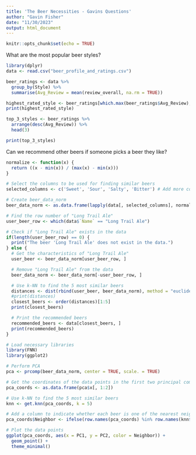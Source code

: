 ```yaml
---
title: 'The Beer Necessities - Gavins Questions'
author: "Gavin Fisher"
date: "11/30/2023"
output: html_document
---
```


```r
knitr::opts_chunk$set(echo = TRUE)
```

What are the most popular beer styles?
```r
library(dplyr)
data <- read.csv("beer_profile_and_ratings.csv")

beer_ratings <- data %>%
  group_by(Style) %>%
  summarise(Avg_Review = mean(review_overall, na.rm = TRUE))

highest_rated_style <- beer_ratings[which.max(beer_ratings$Avg_Review), ]
print(highest_rated_style)
```

```r
top_3_styles <- beer_ratings %>%
  arrange(desc(Avg_Review)) %>%
  head(3)

print(top_3_styles)
```



Can we recommend other beers if someone picks a beer they like?


```r

normalize <- function(x) {
  return ((x - min(x)) / (max(x) - min(x)))
}

# Select the columns to be used for finding similar beers
selected_columns <- c('Sweet', 'Sour', 'Salty', 'Bitter') # Add more columns if needed

# Create beer_data_norm
beer_data_norm <- as.data.frame(lapply(data[, selected_columns], normalize))

# Find the row number of "Long Trail Ale"
user_beer_row <- which(data$`Name` == "Long Trail Ale")

# Check if "Long Trail Ale" exists in the data
if(length(user_beer_row) == 0) {
  print("The beer 'Long Trail Ale' does not exist in the data.")
} else {
  # Get the characteristics of "Long Trail Ale"
  user_beer <- beer_data_norm[user_beer_row, ]

  # Remove "Long Trail Ale" from the data
  beer_data_norm <- beer_data_norm[-user_beer_row, ]

  # Use k-NN to find the 5 most similar beers
  distances <- dist(rbind(user_beer, beer_data_norm), method = "euclidean")
  #print(distances)
  closest_beers <- order(distances)[1:5]
  print(closest_beers)

  # Print the recommended beers
  recommended_beers <- data[closest_beers, ]
  print(recommended_beers)
}
```

```r
# Load necessary libraries
library(FNN)
library(ggplot2)

# Perform PCA
pca <- prcomp(beer_data_norm, center = TRUE, scale. = TRUE)

# Get the coordinates of the data points in the first two principal components
pca_coords <- as.data.frame(pca$x[, 1:2])

# Use k-NN to find the 5 most similar beers
knn <- get.knn(pca_coords, k = 5)

# Add a column to indicate whether each beer is one of the nearest neighbors
pca_coords$Neighbor <- ifelse(row.names(pca_coords) %in% row.names(knn$nn.index), "Yes", "No")

# Plot the data points
ggplot(pca_coords, aes(x = PC1, y = PC2, color = Neighbor)) +
  geom_point() +
  theme_minimal()

```














